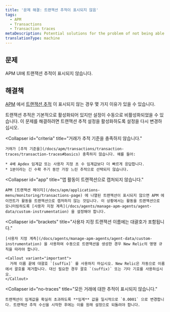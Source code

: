```yaml
---
title: '문제 해결: 트랜잭션 추적이 표시되지 않음'
tags:
  - APM
  - Transactions
  - Transaction traces
metaDescription: Potential solutions for the problem of not being able to find transaction traces in APM.
translationType: machine
---
```


## 문제

APM UI에 트랜잭션 추적이 표시되지 않습니다.

## 해결책

[APM](/docs/apm/new-relic-apm/getting-started/welcome-new-relic-apm) 에서 [트랜잭션 추적](/docs/apm/transactions/transaction-traces/transaction-traces) 이 표시되지 않는 경우 몇 가지 이유가 있을 수 있습니다.

<CollapserGroup>
  <Collapser
    id="disabled"
    title="거래 추적이 비활성화되었습니다."
  >
    트랜잭션 추적은 기본적으로 활성화되어 있지만 설정이 수동으로 비활성화되었을 수 있습니다. 이 문제를 해결하려면 트랜잭션 추적 설정을 활성화하도록 설정을 다시 변경하십시오.
  </Collapser>

  <Collapser
    id="criteria"
    title="거래가 추적 기준을 충족하지 않습니다."
  >
    거래가 [추적 기준을](/docs/apm/transactions/transaction-traces/transaction-traces#basics) 충족하지 않습니다. 예를 들어:

    * 4배 Apdex 임계값 또는 사용자 지정 초 수 임계값보다 더 빠르게 응답합니다.
    * 1분이라는 긴 수확 주기 동안 가장 느린 추적으로 선택되지 않습니다.
  </Collapser>

  <Collapser
    id="app"
    title="앱 활동이 트랜잭션으로 캡처되지 않습니다."
  >
    APM [트랜잭션 페이지](/docs/apm/applications-menu/monitoring/transactions-page) 에 나열된 트랜잭션이 표시되지 않으면 APM 에이전트가 활동을 트랜잭션으로 캡처하지 않는 것입니다. 이 상황에서는 활동을 트랜잭션으로 모니터링하도록 [사용자 지정 계측](/docs/agents/manage-apm-agents/agent-data/custom-instrumentation) 을 설정해야 합니다.
  </Collapser>

  <Collapser
    id="brackets"
    title="사용자 지정 트랜잭션 이름에는 대괄호가 포함됩니다."
  >
    [사용자 지정 계측](/docs/agents/manage-apm-agents/agent-data/custom-instrumentation) 을 사용하여 수동으로 트랜잭션을 생성한 경우 New Relic의 명명 규칙을 따라야 합니다.

    <Callout variant="important">
      거래 이름 끝에 대괄호 `[suffix]` 를 사용하지 마십시오. New Relic은 자동으로 이름에서 괄호를 제거합니다. 대신 필요한 경우 괄호 `(suffix)` 또는 기타 기호를 사용하십시오.
    </Callout>
  </Collapser>

  <Collapser
    id="no-traces"
    title="모든 거래에 대한 추적이 표시되지 않습니다."
  >
    트랜잭션이 임계값을 확실히 초과하도록 **임계** 값을 일시적으로 `0.0001` 으로 변경합니다. 트랜잭션 추적 수신을 시작한 후에는 이를 원래 설정으로 되돌려야 합니다.
  </Collapser>
</CollapserGroup>